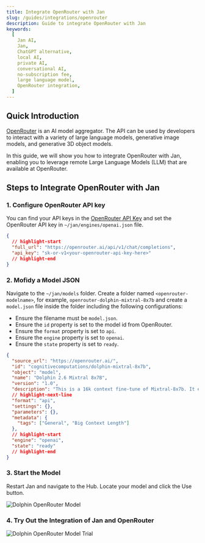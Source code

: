 ```yaml
---
title: Integrate OpenRouter with Jan
slug: /guides/integrations/openrouter
description: Guide to integrate OpenRouter with Jan
keywords:
  [
    Jan AI,
    Jan,
    ChatGPT alternative,
    local AI,
    private AI,
    conversational AI,
    no-subscription fee,
    large language model,
    OpenRouter integration,
  ]
---
```


## Quick Introduction

[OpenRouter](https://openrouter.ai/docs#quick-start) is an AI model aggregator. The API can be used by developers to interact with a variety of large language models, generative image models, and generative 3D object models.

In this guide, we will show you how to integrate OpenRouter with Jan, enabling you to leverage remote Large Language Models (LLM) that are available at OpenRouter.

## Steps to Integrate OpenRouter with Jan

### 1. Configure OpenRouter API key

You can find your API keys in the [OpenRouter API Key](https://openrouter.ai/keys) and set the OpenRouter API key in `~/jan/engines/openai.json` file.

```json title="~/jan/engines/openai.json"
{
  // highlight-start
  "full_url": "https://openrouter.ai/api/v1/chat/completions",
  "api_key": "sk-or-v1<your-openrouter-api-key-here>"
  // highlight-end
}
```

### 2. Mofidy a Model JSON

Navigate to the `~/jan/models` folder. Create a folder named `<openrouter-modelname>`, for example, `openrouter-dolphin-mixtral-8x7b` and create a `model.json` file inside the folder including the following configurations:

- Ensure the filename must be `model.json`.
- Ensure the `id` property is set to the model id from OpenRouter.
- Ensure the `format` property is set to `api`.
- Ensure the `engine` property is set to `openai`.
- Ensure the `state` property is set to `ready`.

```json title="~/jan/models/openrouter-dolphin-mixtral-8x7b/model.json"
{
  "source_url": "https://openrouter.ai/",
  "id": "cognitivecomputations/dolphin-mixtral-8x7b",
  "object": "model",
  "name": "Dolphin 2.6 Mixtral 8x7B",
  "version": "1.0",
  "description": "This is a 16k context fine-tune of Mixtral-8x7b. It excels in coding tasks due to extensive training with coding data and is known for its obedience, although it lacks DPO tuning. The model is uncensored and is stripped of alignment and bias. It requires an external alignment layer for ethical use. Users are cautioned to use this highly compliant model responsibly, as detailed in a blog post about uncensored models at erichartford.com/uncensored-models.",
  // highlight-next-line
  "format": "api",
  "settings": {},
  "parameters": {},
  "metadata": {
    "tags": ["General", "Big Context Length"]
  },
  // highlight-start
  "engine": "openai",
  "state": "ready"
  // highlight-end
}
```

### 3. Start the Model

Restart Jan and navigate to the Hub. Locate your model and click the Use button.

![Dolphin OpenRouter Model](assets/02-openrouter-dolphin.png)

### 4. Try Out the Integration of Jan and OpenRouter

![Dolphin OpenRouter Model Trial](assets/02-openrouter-dolphin-trial.gif)
